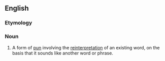 ==English==
{{wikipedia}}

{{examples-right|width=30%|examples=*
'''apéritif''': A set of dentures. (a-pair-of-teeth)
<br>
'''buccaneer''': Too much to pay for corn. (buck-an-ear)
<br>
'''propaganda''': A gentlemanly goose. (proper-gander)
}}

===Etymology===
{{blend|daffy|definition|lang=en}}

===Noun===
{{en-noun}}

# A form of [[pun]] involving the [[reinterpretation]] of an existing word, on the basis that it sounds like another word or phrase.